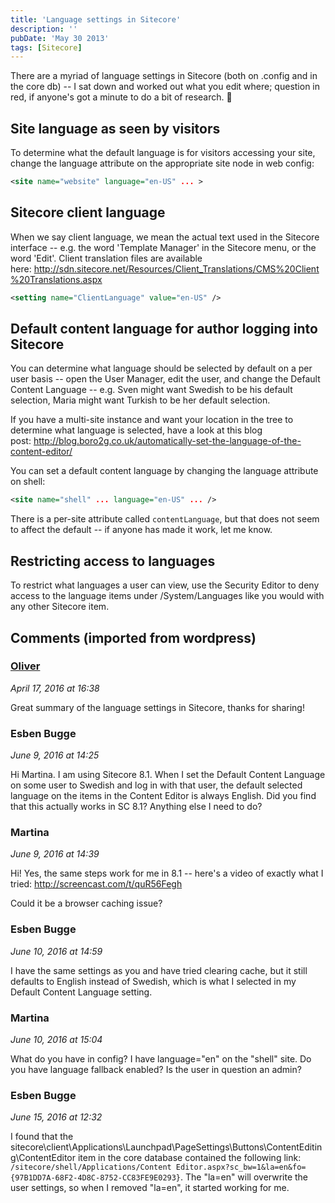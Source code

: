 ```yaml
---
title: 'Language settings in Sitecore'
description: ''
pubDate: 'May 30 2013'
tags: [Sitecore]
---
```


There are a myriad of language settings in Sitecore (both on .config and in the core db) -- I sat down and worked out what you edit where; question in red, if anyone's got a minute to do a bit of research. 🙂

## Site language as seen by visitors

To determine what the default language is for visitors accessing your site, change the language attribute on the appropriate site node in web config:

```xml
<site name="website" language="en-US" ... >
```

## Sitecore client language

When we say client language, we mean the actual text used in the Sitecore interface -- e.g. the word 'Template Manager' in the Sitecore menu, or the word 'Edit'. Client translation files are available here: http://sdn.sitecore.net/Resources/Client_Translations/CMS%20Client%20Translations.aspx

```xml
<setting name="ClientLanguage" value="en-US" />
```

## Default content language for author logging into Sitecore

You can determine what language should be selected by default on a per user basis -- open the User Manager, edit the user, and change the Default Content Language -- e.g. Sven might want Swedish to be his default selection, Maria might want Turkish to be her default selection.

If you have a multi-site instance and want your location in the tree to determine what language is selected, have a look at this blog post: http://blog.boro2g.co.uk/automatically-set-the-language-of-the-content-editor/

You can set a default content language by changing the language attribute on shell:

```xml
<site name="shell" ... language="en-US" ... />
```

There is a per-site attribute called `contentLanguage`, but that does not seem to affect the default -- if anyone has made it work, let me know.

## Restricting access to languages

To restrict what languages a user can view, use the Security Editor to deny access to the language items under /System/Languages like you would with any other Sitecore item.


<div class="comments">

## Comments (imported from wordpress)

### [Oliver](http://haberei.wordpress.com/)

_April 17, 2016 at 16:38_

Great summary of the language settings in Sitecore, thanks for sharing!

### Esben Bugge

_June 9, 2016 at 14:25_

Hi Martina. I am using Sitecore 8.1. When I set the Default Content Language on some user to Swedish and log in with that user, the default selected language on the items in the Content Editor is always English. Did you find that this actually works in SC 8.1? Anything else I need to do?

### Martina

_June 9, 2016 at 14:39_

Hi! Yes, the same steps work for me in 8.1 -- here's a video of exactly what I tried: http://screencast.com/t/quR56Fegh

Could it be a browser caching issue?

### Esben Bugge

_June 10, 2016 at 14:59_

I have the same settings as you and have tried clearing cache, but it still defaults to English instead of Swedish, which is what I selected in my Default Content Language setting.

### Martina

_June 10, 2016 at 15:04_

What do you have in config? I have language="en" on the "shell" site. Do you have language fallback enabled? Is the user in question an admin?

### Esben Bugge

_June 15, 2016 at 12:32_

I found that the sitecore\client\Applications\Launchpad\PageSettings\Buttons\ContentEditing\ContentEditor item in the core database contained the following link: `/sitecore/shell/Applications/Content Editor.aspx?sc_bw=1&la=en&fo={97B1DD7A-68F2-4D8C-8752-CC83FE9E0293}`. The "la=en" will overwrite the user settings, so when I removed "la=en", it started working for me.

</div>